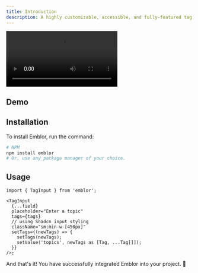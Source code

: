```yaml
---
title: Introduction
description: A highly customizable, accessible, and fully-featured tag input component built with shadcn/ui.
---
```


<div class="flex justify-center mb-4">
  <video src="https://github.com/JaleelB/emblor/assets/78449846/7f678789-ef5e-4913-b26c-9317003d6dbc" />
</div>

## Demo

<Demo />

## Installation

To install Emblor, run the command:

```bash
# NPM
npm install emblor
# Or, use any package manager of your choice.
```

## Usage

```tsx
import { TagInput } from 'emblor';

<TagInput
  {...field}
  placeholder="Enter a topic"
  tags={tags}
  // using Shadcn input styling
  className="sm:min-w-[450px]"
  setTags={(newTags) => {
    setTags(newTags);
    setValue('topics', newTags as [Tag, ...Tag[]]);
  }}
/>;
```

And that's it! You have successfully integrated Emblor into your project. 🎉
